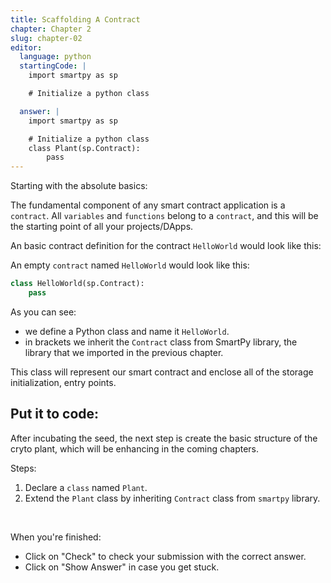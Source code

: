 ```yaml
---
title: Scaffolding A Contract
chapter: Chapter 2
slug: chapter-02
editor:
  language: python
  startingCode: |
    import smartpy as sp

    # Initialize a python class

  answer: |  
    import smartpy as sp

    # Initialize a python class
    class Plant(sp.Contract):
        pass
---
```


Starting with the absolute basics:

The fundamental component of any smart contract application is a `contract`. All `variables` and `functions` belong to a `contract`, and this will be the starting point of all your projects/DApps.

An basic contract definition for the contract `HelloWorld` would look like this: 

An empty `contract` named `HelloWorld` would look like this:
```python
class HelloWorld(sp.Contract):
    pass
```

As you can see: 
* we define a Python class and name it  `HelloWorld`. 
* in brackets we inherit the `Contract` class from SmartPy library, the library that we imported in the previous chapter. 

This class will represent our smart contract and enclose all of the storage initialization, entry points.

## Put it to code: 
After incubating the seed, the next step is create the basic structure of the cryto plant, which will be enhancing in the coming chapters. 

Steps: 

1. Declare a `class` named `Plant`.
2. Extend the `Plant` class by inheriting `Contract` class from `smartpy` library. 

<br />

When you're finished: 
* Click on "Check" to check your submission with the correct answer. 
* Click on "Show Answer" in case you get stuck. 
